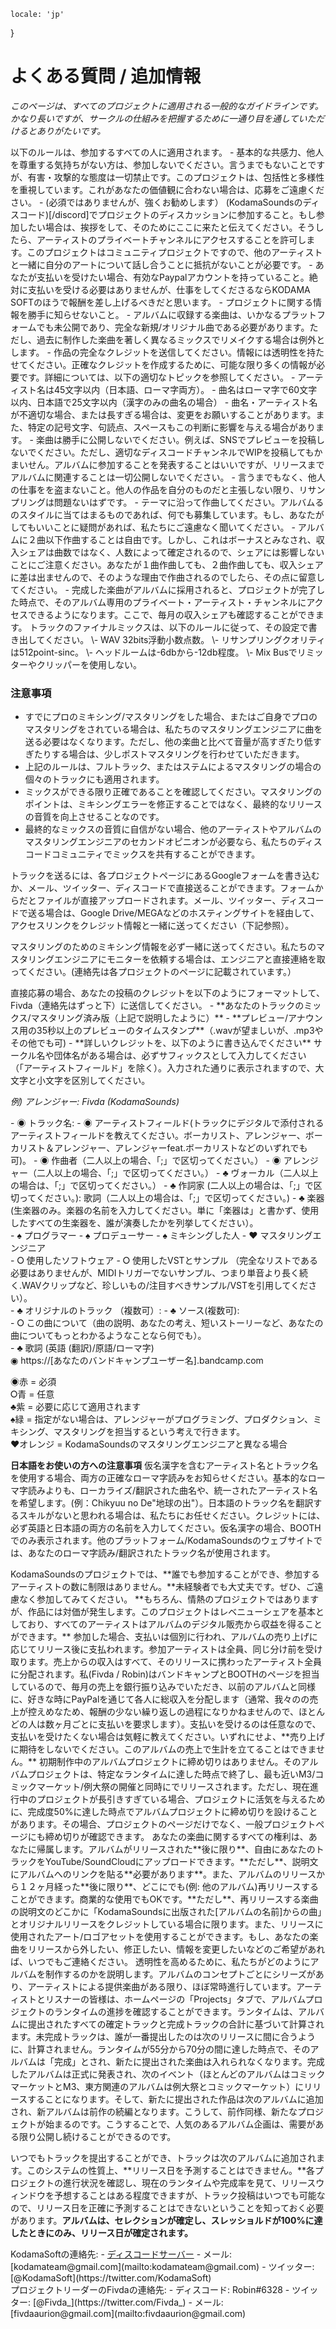     locale: 'jp'
}

# よくある質問 / 追加情報

*このページは、すべてのプロジェクトに適用される一般的なガイドラインです。かなり長いですが、サークルの仕組みを把握するために一通り目を通していただけるとありがたいです。*


<WrappableParagraph title="一般ルール">
以下のルールは、参加するすべての人に適用されます。
- 基本的な共感力、他人を尊重する気持ちがない方は、参加しないでください。言うまでもないことですが、有害・攻撃的な態度は一切禁止です。このプロジェクトは、包括性と多様性を重視しています。これがあなたの価値観に合わない場合は、応募をご遠慮ください。
- (必須ではありませんが、強くお勧めします） (KodamaSoundsのディスコード)[/discord]でプロジェクトのディスカッションに参加すること。もし参加したい場合は、挨拶をして、そのためにここに来たと伝えてください。そうしたら、アーティストのプライベートチャンネルにアクセスすることを許可します。このプロジェクトはコミュニティプロジェクトですので、他のアーティストと一緒に自分のアートについて話し合うことに抵抗がないことが必要です。
- あなたが支払いを受けたい場合、有効なPaypalアカウントを持っていること。絶対に支払いを受ける必要はありませんが、仕事をしてくださるならKODAMA SOFTのほうで報酬を差し上げるべきだと思います。
- プロジェクトに関する情報を勝手に知らせないこと。
</WrappableParagraph>


<WrappableParagraph title="アルバム・作曲ルール">
- アルバムに収録する楽曲は、いかなるプラットフォームでも未公開であり、完全な新規/オリジナル曲である必要があります。ただし、過去に制作した楽曲を著しく異なるミックスでリメイクする場合は例外とします。
- 作品の完全なクレジットを送信してください。情報には透明性を持たせてください。正確なクレジットを作成するために、可能な限り多くの情報が必要です。詳細については、以下の適切なトピックを参照してください。
- アーティスト名は45文字以内（日本語、ローマ字両方）。
- 曲名はローマ字で60文字以内、日本語で25文字以内（漢字のみの曲名の場合）
- 曲名・アーティスト名が不適切な場合、または長すぎる場合は、変更をお願いすることがあります。また、特定の記号文字、句読点、スペースもこの判断に影響を与える場合があります。
- 楽曲は勝手に公開しないでください。例えば、SNSでプレビューを投稿しないでください。ただし、適切なディスコードチャンネルでWIPを投稿してもかまいせん。アルバムに参加することを発表することはいいですが、リリースまでアルバムに関連することは一切公開しないでください。
- 言うまでもなく、他人の仕事をを盗まないこと。他人の作品を自分のものだと主張しない限り、リサンプリングは問題ないはずです。
- テーマに沿って作曲してください。アルバムるのスタイルに当てはまるものであれば、何でも募集しています。もし、あなたがしてもいいことに疑問があれば、私たちにご遠慮なく聞いてください。
- アルバムに２曲以下作曲することは自由です。しかし、これはボーナスとみなされ、収入シェアは曲数ではなく、人数によって確定されるので、シェアには影響しないことにご注意ください。あなたが１曲作曲しても、２曲作曲しても、収入シェアに差は出ませんので、そのような理由で作曲されるのでしたら、その点に留意してください。
- 完成した楽曲がアルバムに採用されると、プロジェクトが完了した時点で、そのアルバム専用のプライベート・アーティスト・チャンネルにアクセスできるようになります。ここで、毎月の収入シェアも確認することができます。
</WrappableParagraph>

<WrappableParagraph title="マスタリング">
トラックのファイナルミックスは、以下のルールに従って、その設定で書き出してください。
\- WAV 32bits浮動小数点数。
\- リサンプリングクオリティは512point-sinc。
\- ヘッドルームは-6dbから-12db程度。
\- Mix Busでリミッターやクリッパーを使用しない。

### 注意事項
- すでにプロのミキシング/マスタリングをした場合、またはご自身でプロのマスタリングをされている場合は、私たちのマスタリングエンジニアに曲を送る必要はなくなります。ただし、他の楽曲と比べて音量が高すぎたり低すぎたりする場合は、少しポストマスタリングを行わせていただきます。
- 上記のルールは、フルトラック、またはステムによるマスタリングの場合の個々のトラックにも適用されます。
- ミックスができる限り正確であることを確認してください。マスタリングのポイントは、ミキシングエラーを修正することではなく、最終的なリリースの音質を向上させることなのです。
- 最終的なミックスの音質に自信がない場合、他のアーティストやアルバムのマスタリングエンジニアのセカンドオピニオンが必要なら、私たちのディスコードコミュニティでミックスを共有することができます。
</WrappableParagraph>

<WrappableParagraph title="ファイル情報">
トラックを送るには、各プロジェクトページにあるGoogleフォームを書き込むか、メール、ツイッター、ディスコードで直接送ることができます。フォームからだとファイルが直接アップロードされます。メール、ツイッター、ディスコードで送る場合は、Google Drive/MEGAなどのホスティングサイトを経由して、アクセスリンクをクレジット情報と一緒に送ってください（下記参照）。

マスタリングのためのミキシング情報を必ず一緒に送ってください。私たちのマスタリングエンジニアにモニターを依頼する場合は、エンジニアと直接連絡を取ってください。(連絡先は各プロジェクトのページに記載されています。）
</WrappableParagraph>

<WrappableParagraph title="クレジットガイドライン">
直接応募の場合、あなたの投稿のクレジットを以下のようにフォーマットして、Fivda（連絡先はずっと下）に送信してください。
- **あなたのトラックのミックス/マスタリング済み版（上記で説明したように）**
- **プレビュー/アナウンス用の35秒以上のプレビューのタイムスタンプ**（.wavが望ましいが、.mp3やその他でも可)
- **詳しいクレジットを、以下のように書き込んでください**
サークル名や団体名がある場合は、必ずサフィックスとして入力してください（「アーティストフィールド」を除く）。入力された通りに表示されますので、大文字と小文字を区別してください。

*例) アレンジャー: Fivda (KodamaSounds)*
<div className="ml-4">
    - <span className="bg-red-500/25 rounded">◉ トラック名</span>: 
    - <span className="bg-red-500/25 rounded">◉ アーティストフィールド</span>(トラックにデジタルで添付されるアーティストフィールドを教えてください。ボーカリスト、アレンジャー、ボーカリスト＆アレンジャー、アレンジャーfeat.ボーカリストなどのいずれでも可)。
    - <span className="bg-red-500/25 rounded">◉ 作曲者</span>（二人以上の場合、「;」で区切ってください。）
    - <span className="bg-red-500/25 rounded">◉ アレンジャー</span>（二人以上の場合、「;」で区切ってください。）
    - <span className="bg-purple-500/25 rounded">♣ ヴォーカル</span>（二人以上の場合は、「;」で区切ってください。） 
    - <span className="bg-purple-500/25 rounded">♣ 作詞家</span> (二人以上の場合は、「;」で区切ってください。): 歌詞（二人以上の場合は、「;」で区切ってください。)
    - <span className="bg-purple-500/25 rounded">♣ 楽器</span> (生楽器のみ。楽器の名前を入力してください。単に「楽器は」と書かず、使用したすべての生楽器を、誰が演奏したかを列挙してください）。
    <br/>
    - <span className="bg-green-500/25 rounded">♠ プログラマー</span> 
    - <span className="bg-green-500/25 rounded">♠ プロデューサー </span> 
    - <span className="bg-green-500/25 rounded">♠ ミキシングした人</span> 
    - <span className="bg-orange-500/25 rounded">♥ マスタリングエンジニア </span> 
    <br/>
    - <span className="bg-blue-500/25 rounded">⭘ 使用したソフトウェア</span>
    - <span className="bg-blue-500/25 rounded">⭘ 使用したVSTとサンプル</span> （完全なリストである必要はありませんが、MIDIトリガーでないサンプル、つまり単音より長く続く.WAVクリップなど、珍しいもの/注目すべきサンプル/VSTを引用してください）。
    <br/>
    - <span className="bg-purple-500/25 rounded">♣ オリジナルのトラック</span> （複数可）: 
    - <span className="bg-purple-500/25 rounded">♣ ソース(複数可)</span>:
    <br/>
    - <span className="bg-blue-500/25 rounded">⭘ この曲について</span>（曲の説明、あなたの考え、短いストーリーなど、あなたの曲についてもっとわかるようなことなら何でも）。
    <br/>
    - <span className="bg-purple-500/25 rounded">♣ 歌詞 (英語 (翻訳)/原語/ローマ字)</span>
    <br/>
    <span className="bg-red-500/25 rounded">◉ https://[あなたのバンドキャンプユーザー名].bandcamp.com</span> 
</div>

<span className="bg-red-500/25 rounded">◉赤</span> = 必須<br/>
<span className="bg-blue-500/25 rounded">⭘青</span> = 任意<br/>
<span className="bg-purple-500/25 rounded">♣紫</span> = 必要に応じて適用されます<br/>
<span className="bg-green-500/25 rounded">♠緑</span> = 指定がない場合は、アレンジャーがプログラミング、プロダクション、ミキシング、マスタリングを担当するという考えで行きます。<br/>
<span className="bg-orange-500/25 rounded">♥オレンジ</span> = KodamaSoundsのマスタリングエンジニアと異なる場合

**日本語をお使いの方への注意事項**
仮名漢字を含むアーティスト名とトラック名を使用する場合、両方の正確なローマ字読みをお知らせください。基本的なローマ字読みよりも、ローカライズ/翻訳された曲名や、統一されたアーティスト名を希望します。(例：Chikyuu no De"地球の出"）。日本語のトラック名を翻訳するスキルがないと思われる場合は、私たちにお任せください。クレジットには、必ず英語と日本語の両方の名前を入力してください。仮名漢字の場合、BOOTHでのみ表示されます。他のプラットフォーム/KodamaSoundsのウェブサイトでは、あなたのローマ字読み/翻訳されたトラック名が使用されます。
</WrappableParagraph>


<WrappableParagraph title="誰でも参加できます！">
KodamaSoundsのプロジェクトでは、**誰でも参加することができ、参加するアーティストの数に制限はありません。**未経験者でも大丈夫です。ぜひ、ご遠慮なく参加してみてください。
</WrappableParagraph>

<WrappableParagraph title="支払いについて">
**もちろん、情熱のプロジェクトではありますが、作品には対価が発生します。このプロジェクトはレベニューシェアを基本としており、すべてのアーティストはアルバムのデジタル販売から収益を得ることができます。** 参加した場合、支払いは個別に行われ、アルバムの売り上げに応じてリリース後に支払われます。参加アーティストは全員、同じ分け前を受け取ります。売上からの収入はすべて、そのリリースに携わったアーティスト全員に分配されます。私(Fivda / Robin)はバンドキャンプとBOOTHのページを担当しているので、毎月の売上を銀行振り込みでいただき、以前のアルバムと同様に、好きな時にPayPalを通じて各人に総収入を分配します（通常、我々のの売上が控えめなため、報酬の少ない繰り返しの過程になりかねませんので、ほとんどの人は数ヶ月ごとに支払いを要求します）。支払いを受けるのは任意なので、支払いを受けたくない場合は気軽に教えてください。いずれにせよ、**売り上げに期待をしないでください。このアルバムの売上で生計を立てることはできません。**
</WrappableParagraph>

<WrappableParagraph title="締め切り">
初期制作中のアルバムプロジェクトに締め切りはありません。そのアルバムプロジェクトは、特定なランタイムに達した時点で終了し、最も近いM3/コミックマーケット/例大祭の開催と同時にでリリースされます。ただし、現在進行中のプロジェクトが長引きすぎている場合、プロジェクトに活気を与えるために、完成度50%に達した時点でアルバムプロジェクトに締め切りを設けることがあります。その場合、プロジェクトのページだけでなく、一般プロジェクトページにも締め切りが確認できます。
</WrappableParagraph>


<WrappableParagraph title="使用条件">
あなたの楽曲に関するすべての権利は、あなたに帰属します。アルバムがリリースされた**後に限り**、自由にあなたのトラックをYouTube/SoundCloudにアップロードできます。**ただし**、説明文にアルバムへのリンクを貼る**必要があります**。また、アルバムのリリースから１２ヶ月経った**後に限り**、どこにでも(例: 他のアルバム)再リリースすることができます。商業的な使用でもOKです。**ただし**、再リリースする楽曲の説明文のどこかに「KodamaSoundsに出版された[アルバムの名前]からの曲」とオリジナルリリースをクレジットしている場合に限ります。また、リリースに使用されたアート/ロゴアセットを使用することができます。もし、あなたの楽曲をリリースから外したい、修正したい、情報を変更したいなどのご希望があれば、いつでもご連絡ください。
</WrappableParagraph>


<WrappableParagraph title="追加情報">
透明性を高めるために、私たちがどのようにアルバムを制作するのかを説明します。アルバムのコンセプトごとにシリーズがあり、アーティストによる提供楽曲がある限り、ほぼ常時進行しています。アーティストとリスナーの皆様は、ホームページの「Projects」タブで、アルバムプロジェクトのランタイムの進捗を確認することができます。ランタイムは、アルバムに提出されたすべての確定トラックと完成トラックの合計に基づいて計算されます。未完成トラックは、誰が一番提出したのは次のリリースに間に合うように、計算されません。ランタイムが55分から70分の間に達した時点で、そのアルバムは「完成」とされ、新たに提出された楽曲は入れられなくなります。完成したアルバムは正式に発表され、次のイベント（ほとんどのアルバムはコミックマーケットとM3、東方関連のアルバムは例大祭とコミックマーケット）にリリースすることになります。そして、新たに提出された作品は次のアルバムに追加され、新アルバムは前作の続編となります。こうして、前作同様、新たなプロジェクトが始まるのです。こうすることで、人気のあるアルバム企画は、需要がある限り公開し続けることができるのです。

いつでもトラックを提出することができ、トラックは次のアルバムに追加されます。このシステムの性質上、**リリース日を予測することはできません。**各プロジェクトの進行状況を確認し、現在のランタイムや完成率を見て、リリースウィンドウを予想することはある程度できますが、トラック投稿はいつでも可能なので、リリース日を正確に予測することはできないということを知っておく必要があります。**アルバムは、セレクションが確定し、スレッショルドが100%に達したときにのみ、リリース日が確定されます。**
</WrappableParagraph>

<WrappableParagraph title="お問い合わせ（ご質問・応募）">
KodamaSoftの連絡先:
- <a href="/discord">ディスコードサーバー</a> 
- メール: [kodamateam@gmail.com](mailto:kodamateam@gmail.com)
- ツイッター: [@KodamaSoft](https://twitter.com/KodamaSoft)

<br/>
プロジェクトリーダーのFivdaの連絡先:
- ディスコード: Robin#6328
- ツイッター: [@Fivda_](https://twitter.com/Fivda_)
- メール: [fivdaaurion@gmail.com](mailto:fivdaaurion@gmail.com)
</WrappableParagraph>
